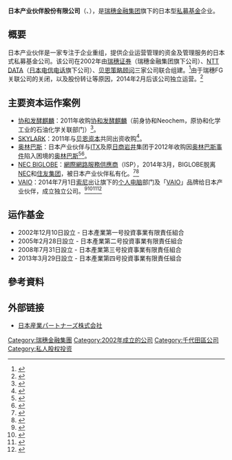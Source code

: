
{{Infobox Company
|company_name     = 日本产业伙伴股份有限公司<br />{{lang|ja|日本産業パートナーズ株式会社}}
|company_name_en  = Japan Industrial Partners, Inc.
|company_logo     = 
|company_type     = [[有限公司|有限公司]]
|foundation       = 2002年11月1日
|location_city    = [[东京都|东京都]]
|location_country = {{JPN}}
|location         = {{JPN}}[[東京都|東京都]][[千代田区|千代田区]][[丸の内|丸の内]]2丁目1番1号<br> 明治安田生命ビル15楼
|zip_code         = 100-0011
|telephone_no     = {{tel|86|755|2878-0808}}
|founder          = 
|chairman         = 
|president        = 取締役会長 福川伸次<br />代表取締役社長 馬上英実
|area_served      = [[日本|日本]]
|industry         = 
|products         = 
|services         = 业务重组目的的[[基金|基金]]的管理业务及相关业务
|revenue          = 
|profit           = 
|num_employees    = 
|divisions        = 
|subsid           =
|company_slogan   = 
|dissolved        =
|footnotes        =
|homepage         = http://www.jipinc.com/index.html
|intl             = <!-- Enter ''yes'' to change labels to international instead of US terminology -->
}}
'''日本产业伙伴股份有限公司'''（{{lang-ja|日本産業パートナーズ株式会社}}、{{lang-en|Japan Industrial Partners, Inc.}}），是[[瑞穗金融集团|瑞穗金融集团]]旗下的日本型[[私人股权投资|私募基金]]企业。

== 概要 ==
日本产业伙伴是一家专注于企业重组，提供企业运营管理的资金及管理服务的日本式私募基金公司。该公司在2002年由[[瑞穗证券|瑞穗证券]]（瑞穗金融集团旗下公司）、[[NTT_DATA|NTT DATA]]（[[日本电信电话|日本电信电话]]旗下公司）、[[贝恩策略顾问|贝恩策略顾问]]三家公司联合组建。<ref>{{cite news|title=日本産業パートナーズ､再編担う黒子の正体 大手企業の事業再編で活躍､その強さの秘密は？|author=|agency=|publisher=東洋経済オンライン|date=2014-04-28|url=http://toyokeizai.net/articles/-/36381|accessdate=2014-05-04|archive-date=2020-09-20|archive-url=https://web.archive.org/web/20200920171550/https://toyokeizai.net/articles/-/36381|dead-url=no}}</ref>由于瑞穗FG关联公司的关闭，以及股份转让等原因，2014年2月后该公司独立运营。<ref>{{cite news|title=日本産業パートナーズ、存在感増す「ビッグローブ」に続き「VAIO」買収へ|author=|agency=|publisher=MSN産経ニュース|date=2014-02-06|url=http://sankei.jp.msn.com/economy/news/140206/fnc14020617540008-n1.htm|accessdate=2014-02-22|deadurl=yes|archiveurl=https://web.archive.org/web/20140220153922/http://sankei.jp.msn.com/economy/news/140206/fnc14020617540008-n1.htm|archivedate=2014-02-20}}</ref>

== 主要资本运作案例 ==
*[[协和发酵麒麟|协和发酵麒麟]]：2011年收购[[协和发酵麒麟|协和发酵麒麟]]（前身协和Neochem，原协和化学工业的石油化学关联部门）<ref>{{cite news|title=協和発酵キリン、石化子会社の譲渡額600億円に|author=|agency=|publisher=日本経済新聞|date=2011-01-28|url=http://www.nikkei.com/article/DGXNASDD280C0_Y1A120C1TJ1000/|accessdate=2014-02-13|archive-date=2018-01-10|archive-url=https://web.archive.org/web/20180110054711/https://www.nikkei.com/article/DGXNASDD280C0_Y1A120C1TJ1000/|dead-url=no}}</ref>。
*[[SKYLARK|SKYLARK]]：2011年与[[贝恩资本|贝恩资本]]共同出资收购<ref>{{Cite web |url=http://www.huffingtonpost.jp/hirofumi-tanaka/skylark_b_5746132.html |title=すかいらーく再上場 / MBOの成功とは何をさすのか？ |access-date=2014-12-25 |archive-date=2018-02-07 |archive-url=https://web.archive.org/web/20180207074917/http://www.huffingtonpost.jp/hirofumi-tanaka/skylark_b_5746132.html |dead-url=no }}</ref>。
*[[奥林巴斯|奥林巴斯]]：日本产业伙伴与[[ITX|ITX]]及原[[双日股份有限公司|日商岩井]]集团于2012年收购因[[奥林巴斯事件|奥林巴斯事件]]陷入困境的[[奥林巴斯|奥林巴斯]]<ref>{{Cite web |url=http://tech.hexun.com/2011-11-10/135072227.html |title=奥林巴斯巨额财务丑闻恐致命 或面临严厉惩罚 |access-date=2014-12-25 |archive-date=2014-12-25 |archive-url=https://web.archive.org/web/20141225122625/http://tech.hexun.com/2011-11-10/135072227.html |dead-url=no }}</ref><ref>{{cite news|title=オリンパス、情報通信子会社売却　非中核事業からの撤退|author=|agency=|publisher=日本経済新聞|date=2012-08-24|url=http://www.nikkei.com/article/DGXNASDD240AY_U2A820C1TJ0000/|accessdate=2014-02-13|archive-date=2016-03-04|archive-url=https://web.archive.org/web/20160304105026/http://www.nikkei.com/article/DGXNASDD240AY_U2A820C1TJ0000/|dead-url=no}}</ref>。
*[[BIGLOBE|NEC BIGLOBE]]：[[網際網路服務供應商|網際網路服務供應商]]（ISP），2014年3月，BIGLOBE脱离[[NEC|NEC]]和[[住友集团|住友集团]]，被日本产业伙伴私有化。<ref>{{Cite web|date=2014-01-30|url=http://www.jipinc.com/release/PressRelease140130.pdf|title=NECビッグローブ社の株主変更について|format=PDF|publisher=日本電気株式会社 日本産業パートナーズ株式会社 NECビッグローブ株式会社|accessdate=2014-02-13|archive-url=https://web.archive.org/web/20140215172100/http://www.jipinc.com/release/PressRelease140130.pdf|archive-date=2014-02-15|dead-url=yes}}</ref><ref>{{cite news|title=NEC、ビッグローブ売却を発表　業績影響は精査中|author=|agency=|publisher=共同通信|date=2014-01-30|url=http://www.47news.jp/CN/201401/CN2014013001001472.html|accessdate=2014-02-13|archive-date=2014-02-22|archive-url=https://web.archive.org/web/20140222182532/http://www.47news.jp/CN/201401/CN2014013001001472.html|dead-url=no}}</ref>
*[[VAIO_(企業)|VAIO]]：2014年7月1日[[索尼|索尼]]出让旗下的[[个人电脑|个人电脑]]部门及「[[VAIO|VAIO]]」品牌给日本产业伙伴，成立独立公司。<ref>{{Cite web|date=2014-02-06|url=http://www.jipinc.com/release/PressRelease140206.pdf|title=PC事業の譲渡に関する意向確認書の締結について|format=PDF|publisher=ソニー株式会社 日本産業パートナーズ株式会社|accessdate=2014-02-13|archive-url=https://web.archive.org/web/20140215172058/http://www.jipinc.com/release/PressRelease140206.pdf|archive-date=2014-02-15|dead-url=yes}}</ref><ref>{{cite news|title=ソニー、「バイオ」再建へ新会社　投資ファンドと|author=|agency=|publisher=共同通信|date=2014-02-05|url=http://www.47news.jp/CN/201402/CN2014020401002821.html|accessdate=2014-02-13|archive-date=2014-02-09|archive-url=https://web.archive.org/web/20140209112525/http://www.47news.jp/CN/201402/CN2014020401002821.html|dead-url=no}}</ref><ref>{{Cite web|date=2014-07-01|url=http://vaio.com/news/pdfdata/pr01.pdf|title=VAIO株式会社事業開始のお知らせ|format=PDF|publisher=VAIO株式会社|accessdate=2014-07-09|archive-date=2020-09-26|archive-url=https://web.archive.org/web/20200926100309/https://vaio.com/news/pdfdata/pr01.pdf|dead-url=no}}</ref><ref>{{Cite web |url=http://japan.xinhuanet.com/2014-02/06/c_133095284.htm |title=索尼卖掉个人电脑并拆分电视部门 |access-date=2014-12-25 |archive-date=2014-12-25 |archive-url=https://web.archive.org/web/20141225140155/http://japan.xinhuanet.com/2014-02/06/c_133095284.htm |dead-url=no }}</ref>

== 运作基金 ==
* 2002年12月10日設立 - 日本產業第一号投資事業有限責任組合
* 2005年2月28日設立 - 日本產業第二号投資事業有限責任組合
* 2008年7月31日設立 - 日本產業第三号投資事業有限責任組合
* 2013年3月29日設立 - 日本產業第四号投資事業有限責任組合

==參考資料==
{{reflist}}

== 外部链接 ==
* [http://www.jipinc.com/ 日本産業パートナーズ株式会社] {{Wayback|url=http://www.jipinc.com/ |date=20210119104742 }}

{{DEFAULTSORT:Nihon Sangyo Partners}}
[[Category:瑞穗金融集團|Category:瑞穗金融集團]]
[[Category:2002年成立的公司|Category:2002年成立的公司]]
[[Category:千代田區公司|Category:千代田區公司]]
[[Category:私人股权投资|Category:私人股权投资]]